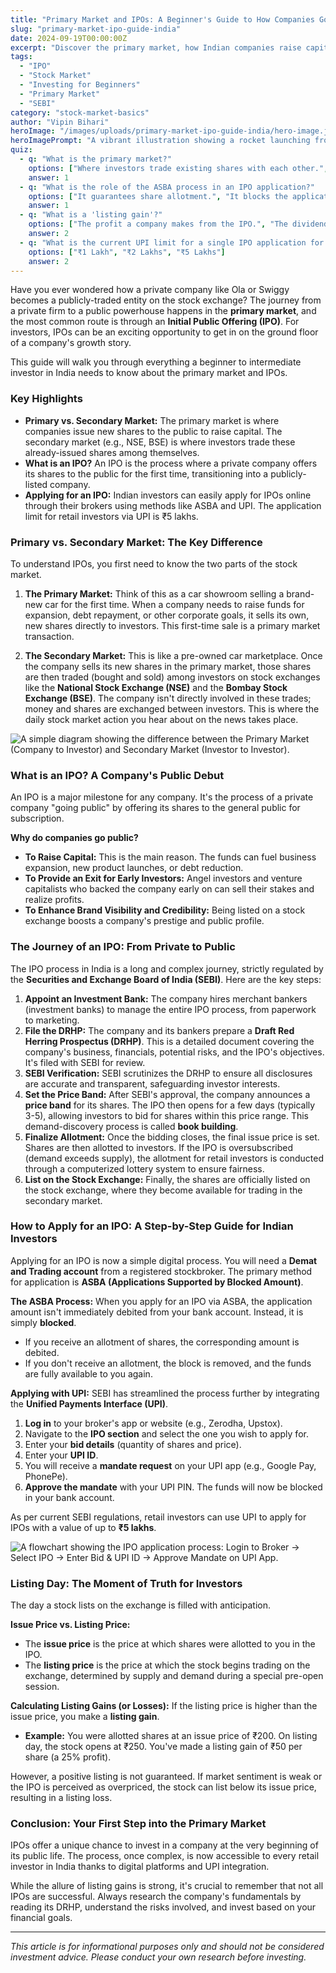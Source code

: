 ```yaml
---
title: "Primary Market and IPOs: A Beginner's Guide to How Companies Go Public in India"
slug: "primary-market-ipo-guide-india"
date: 2024-09-19T00:00:00Z
excerpt: "Discover the primary market, how Indian companies raise capital via IPOs, and the step-by-step process for retail investors to apply using ASBA and UPI. Learn what happens on listing day."
tags:
  - "IPO"
  - "Stock Market"
  - "Investing for Beginners"
  - "Primary Market"
  - "SEBI"
category: "stock-market-basics"
author: "Vipin Bihari"
heroImage: "/images/uploads/primary-market-ipo-guide-india/hero-image.jpg"
heroImagePrompt: "A vibrant illustration showing a rocket launching from a stock chart, symbolizing a company's Initial Public Offering (IPO) and its journey into the public stock market."
quiz:
  - q: "What is the primary market?"
    options: ["Where investors trade existing shares with each other.", "Where companies sell new shares to the public for the first time.", "The market for government bonds only."]
    answer: 1
  - q: "What is the role of the ASBA process in an IPO application?"
    options: ["It guarantees share allotment.", "It blocks the application money in your bank account until allotment is finalized.", "It allows you to buy shares after they are listed."]
    answer: 1
  - q: "What is a 'listing gain'?"
    options: ["The profit a company makes from the IPO.", "The dividend paid in the first year of listing.", "The profit an investor makes if the stock lists at a price higher than the issue price."]
    answer: 2
  - q: "What is the current UPI limit for a single IPO application for retail investors in India?"
    options: ["₹1 Lakh", "₹2 Lakhs", "₹5 Lakhs"]
    answer: 2
---
```


Have you ever wondered how a private company like Ola or Swiggy becomes a publicly-traded entity on the stock exchange? The journey from a private firm to a public powerhouse happens in the **primary market**, and the most common route is through an **Initial Public Offering (IPO)**. For investors, IPOs can be an exciting opportunity to get in on the ground floor of a company's growth story.

This guide will walk you through everything a beginner to intermediate investor in India needs to know about the primary market and IPOs.

### Key Highlights
*   **Primary vs. Secondary Market:** The primary market is where companies issue new shares to the public to raise capital. The secondary market (e.g., NSE, BSE) is where investors trade these already-issued shares among themselves.
*   **What is an IPO?** An IPO is the process where a private company offers its shares to the public for the first time, transitioning into a publicly-listed company.
*   **Applying for an IPO:** Indian investors can easily apply for IPOs online through their brokers using methods like ASBA and UPI. The application limit for retail investors via UPI is ₹5 lakhs.

### Primary vs. Secondary Market: The Key Difference

To understand IPOs, you first need to know the two parts of the stock market.

1.  **The Primary Market:** Think of this as a car showroom selling a brand-new car for the first time. When a company needs to raise funds for expansion, debt repayment, or other corporate goals, it sells its own, new shares directly to investors. This first-time sale is a primary market transaction.

2.  **The Secondary Market:** This is like a pre-owned car marketplace. Once the company sells its new shares in the primary market, those shares are then traded (bought and sold) among investors on stock exchanges like the **National Stock Exchange (NSE)** and the **Bombay Stock Exchange (BSE)**. The company isn't directly involved in these trades; money and shares are exchanged between investors. This is where the daily stock market action you hear about on the news takes place.

![A simple diagram showing the difference between the Primary Market (Company to Investor) and Secondary Market (Investor to Investor).](/images/uploads/primary-market-ipo-guide-india/primary-vs-secondary-market.png)

### What is an IPO? A Company's Public Debut

An IPO is a major milestone for any company. It's the process of a private company "going public" by offering its shares to the general public for subscription.

**Why do companies go public?**
*   **To Raise Capital:** This is the main reason. The funds can fuel business expansion, new product launches, or debt reduction.
*   **To Provide an Exit for Early Investors:** Angel investors and venture capitalists who backed the company early on can sell their stakes and realize profits.
*   **To Enhance Brand Visibility and Credibility:** Being listed on a stock exchange boosts a company's prestige and public profile.

### The Journey of an IPO: From Private to Public

The IPO process in India is a long and complex journey, strictly regulated by the **Securities and Exchange Board of India (SEBI)**. Here are the key steps:

1.  **Appoint an Investment Bank:** The company hires merchant bankers (investment banks) to manage the entire IPO process, from paperwork to marketing.
2.  **File the DRHP:** The company and its bankers prepare a **Draft Red Herring Prospectus (DRHP)**. This is a detailed document covering the company's business, financials, potential risks, and the IPO's objectives. It's filed with SEBI for review.
3.  **SEBI Verification:** SEBI scrutinizes the DRHP to ensure all disclosures are accurate and transparent, safeguarding investor interests.
4.  **Set the Price Band:** After SEBI's approval, the company announces a **price band** for its shares. The IPO then opens for a few days (typically 3-5), allowing investors to bid for shares within this price range. This demand-discovery process is called **book building**.
5.  **Finalize Allotment:** Once the bidding closes, the final issue price is set. Shares are then allotted to investors. If the IPO is oversubscribed (demand exceeds supply), the allotment for retail investors is conducted through a computerized lottery system to ensure fairness.
6.  **List on the Stock Exchange:** Finally, the shares are officially listed on the stock exchange, where they become available for trading in the secondary market.

### How to Apply for an IPO: A Step-by-Step Guide for Indian Investors

Applying for an IPO is now a simple digital process. You will need a **Demat and Trading account** from a registered stockbroker. The primary method for application is **ASBA (Applications Supported by Blocked Amount)**.

**The ASBA Process:**
When you apply for an IPO via ASBA, the application amount isn't immediately debited from your bank account. Instead, it is simply **blocked**.
*   If you receive an allotment of shares, the corresponding amount is debited.
*   If you don't receive an allotment, the block is removed, and the funds are fully available to you again.

**Applying with UPI:**
SEBI has streamlined the process further by integrating the **Unified Payments Interface (UPI)**.

1.  **Log in** to your broker's app or website (e.g., Zerodha, Upstox).
2.  Navigate to the **IPO section** and select the one you wish to apply for.
3.  Enter your **bid details** (quantity of shares and price).
4.  Enter your **UPI ID**.
5.  You will receive a **mandate request** on your UPI app (e.g., Google Pay, PhonePe).
6.  **Approve the mandate** with your UPI PIN. The funds will now be blocked in your bank account.

As per current SEBI regulations, retail investors can use UPI to apply for IPOs with a value of up to **₹5 lakhs**.

![A flowchart showing the IPO application process: Login to Broker -> Select IPO -> Enter Bid & UPI ID -> Approve Mandate on UPI App.](/images/uploads/primary-market-ipo-guide-india/ipo-application-process.png)

### Listing Day: The Moment of Truth for Investors

The day a stock lists on the exchange is filled with anticipation.

**Issue Price vs. Listing Price:**
*   The **issue price** is the price at which shares were allotted to you in the IPO.
*   The **listing price** is the price at which the stock begins trading on the exchange, determined by supply and demand during a special pre-open session.

**Calculating Listing Gains (or Losses):**
If the listing price is higher than the issue price, you make a **listing gain**.
*   **Example:** You were allotted shares at an issue price of ₹200. On listing day, the stock opens at ₹250. You've made a listing gain of ₹50 per share (a 25% profit).

However, a positive listing is not guaranteed. If market sentiment is weak or the IPO is perceived as overpriced, the stock can list below its issue price, resulting in a listing loss.

### Conclusion: Your First Step into the Primary Market

IPOs offer a unique chance to invest in a company at the very beginning of its public life. The process, once complex, is now accessible to every retail investor in India thanks to digital platforms and UPI integration.

While the allure of listing gains is strong, it's crucial to remember that not all IPOs are successful. Always research the company's fundamentals by reading its DRHP, understand the risks involved, and invest based on your financial goals.

---
*This article is for informational purposes only and should not be considered investment advice. Please conduct your own research before investing.*